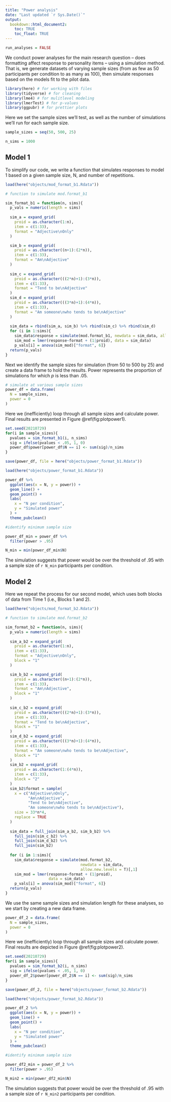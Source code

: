 ```yaml
---
title: "Power analysis"
date: "Last updated `r Sys.Date()`"
output: 
  bookdown::html_document2:
    toc: TRUE
    toc_float: TRUE
---
```


```r
run_analyses = FALSE
```


We conduct power analyses for the main research question -- does formatting affect response to personality items -- using a simulation method. That is, we generate datasets of varying sample sizes (from as few as 50 participants per condition to as many as 100), then simulate responses based on the models fit to the pilot data. 

```r
library(here) # for working with files
library(tidyverse) # for cleaning
library(lme4) # for mulitlevel modeling
library(lmerTest) # for p-values
library(ggpubr) # for prettier plots
```

Here we set the sample sizes we'll test, as well as the number of simulations we'll run for each sample size.

```r
sample_sizes = seq(50, 500, 25)

n_sims = 1000
```


## Model 1

To simplify our code, we write a function that simulates responses to model 1 based on a given sample size, N, and number of repetitions.

```r
load(here("objects/mod_format_b1.Rdata"))
```


```r
# function to simulate mod.format_b1

sim_format_b1 = function(n, sims){
  p_vals = numeric(length = sims)
  
  sim_a = expand_grid(
    proid = as.character(1:n),
    item = c(1:33),
    format = "Adjective\nOnly"
  )

  sim_b = expand_grid(
    proid = as.character((n+1):(2*n)),
    item = c(1:33),
    format = "Am\nAdjective"
  )
  
  sim_c = expand_grid(
    proid = as.character(((2*n)+1):(3*n)),
    item = c(1:33),
    format = "Tend to be\nAdjective"
  )
  sim_d = expand_grid(
    proid = as.character(((3*n)+1):(4*n)),
    item = c(1:33),
    format = "Am someone\nwho tends to be\nAdjective"
  )
  
  sim_data = rbind(sim_a, sim_b) %>% rbind(sim_c) %>% rbind(sim_d)
  for (i in 1:sims){
    sim_data$response = simulate(mod.format_b1, newdata = sim_data, allow.new.levels = T)[,1]
    sim_mod = lmer(response~format + (1|proid), data = sim_data)
    p_vals[i] = anova(sim_mod)["format", 6]}
  return(p_vals)
}
```

Next we identify the sample sizes for simulation (from 50 to 500 by 25) and create a data frame to hold the results. Power represents the proportion of simulations for which _p_ is less than .05.

```r
# simulate at various sample sizes
power_df = data.frame(
  N = sample_sizes,
  power = 0
)
```

Here we (inefficiently) loop through all sample sizes and calculate power. Final results are presented in Figure \@ref(fig:plotpower1).

```r
set.seed(20210729)
for(i in sample_sizes){
  pvalues = sim_format_b1(i, n_sims)
  sig = ifelse(pvalues < .05, 1, 0)
  power_df$power[power_df$N == i] <- sum(sig)/n_sims
}
```

```r
save(power_df, file = here("objects/power_format_b1.Rdata"))
```

```r
load(here("objects/power_format_b1.Rdata"))
```

```r
power_df %>% 
  ggplot(aes(x = N, y = power)) +
  geom_line() +
  geom_point() +
  labs(
    x = "N per condition",
    y = "Simulated power"
  ) +
  theme_pubclean()
```

```r
#identify minimum sample size

power_df_min = power_df %>% 
  filter(power > .95)

N_min = min(power_df_min$N)
```

The simulation suggests that power would be over the threshold of .95 with a sample size of `r N_min` participants per condition.

## Model 2

Here we repeat the process for our second model, which uses both blocks of data from Time 1 (i.e., Blocks 1 and 2).

```r
load(here("objects/mod_format_b2.Rdata"))
```


```r
# function to simulate mod.format_b2

sim_format_b2 = function(n, sims){
  p_vals = numeric(length = sims)
  
  sim_a_b2 = expand_grid(
    proid = as.character(1:n),
    item = c(1:33),
    format = "Adjective\nOnly",
    block = "1"
  )

  sim_b_b2 = expand_grid(
    proid = as.character((n+1):(2*n)),
    item = c(1:33),
    format = "Am\nAdjective",
    block = "1"
  )
  
  sim_c_b2 = expand_grid(
    proid = as.character(((2*n)+1):(3*n)),
    item = c(1:33),
    format = "Tend to be\nAdjective",
    block = "1"
  )
  sim_d_b2 = expand_grid(
    proid = as.character(((3*n)+1):(4*n)),
    item = c(1:33),
    format = "Am someone\nwho tends to be\nAdjective",
    block = "1"
  )
  sim_b2 = expand_grid(
    proid = as.character(1:(4*n)),
    item = c(1:33),
    block = "2"
  )
  sim_b2$format = sample(
    x = c("Adjective\nOnly",
          "Am\nAdjective",
          "Tend to be\nAdjective",
          "Am someone\nwho tends to be\nAdjective"), 
    size = 33*n*4,
    replace = TRUE
  )
  
  sim_data = full_join(sim_a_b2, sim_b_b2) %>% 
    full_join(sim_c_b2) %>% 
    full_join(sim_d_b2) %>% 
    full_join(sim_b2)
  
  for (i in 1:sims){
    sim_data$response = simulate(mod.format_b2, 
                                 newdata = sim_data, 
                                 allow.new.levels = T)[,1]
    sim_mod = lmer(response~format + (1|proid), 
                   data = sim_data)
    p_vals[i] = anova(sim_mod)["format", 6]}
  return(p_vals)
}
```

We use the same sample sizes and simulation length for these analyses, so we start by creating a new data frame.

```r
power_df_2 = data.frame(
  N = sample_sizes,
  power = 0
)
```

Here we (inefficiently) loop through all sample sizes and calculate power. Final results are depicted in Figure \@ref(fig:plotpower2).

```r
set.seed(20210729)
for(i in sample_sizes){
  pvalues = sim_format_b2(i, n_sims)
  sig = ifelse(pvalues < .05, 1, 0)
  power_df_2$power[power_df_2$N == i] <- sum(sig)/n_sims
}
```

```r
save(power_df_2, file = here("objects/power_format_b2.Rdata"))
```

```r
load(here("objects/power_format_b2.Rdata"))
```


```r
power_df_2 %>% 
  ggplot(aes(x = N, y = power)) +
  geom_line() +
  geom_point() +
  labs(
    x = "N per condition",
    y = "Simulated power"
  ) +
  theme_pubclean()
```

```r
#identify minimum sample size

power_df2_min = power_df_2 %>% 
  filter(power > .95)

N_min2 = min(power_df2_min$N)
```

The simulation suggests that power would be over the threshold of .95 with a sample size of `r N_min2` participants per condition.

